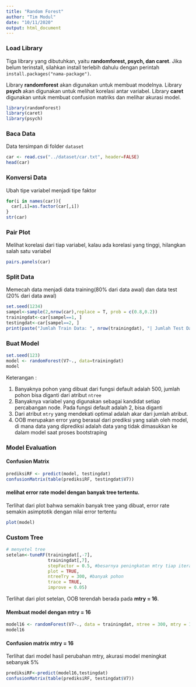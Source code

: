 ```yaml
---
title: "Random Forest"
author: "Tim Modul"
date: "10/11/2020"
output: html_document
---
```


### Load Library
Tiga library yang dibutuhkan, yaitu **randomforest, psych, dan caret**. Jika belum terinstall, silahkan install terlebih dahulu dengan perintah `install.packages("nama-package")`.

Library **randomforest** akan digunakan untuk membuat modelnya. Library **psych** akan digunakan untuk melihat korelasi antar variabel. Library **caret** digunakan untuk membuat confusion matriks dan melihar akurasi model.

```r
library(randomForest)
library(caret)
library(psych)
```

### Baca Data
Data tersimpan di folder `dataset`
```r
car <- read.csv("../dataset/car.txt", header=FALSE)
head(car)
```

### Konversi Data
Ubah tipe variabel menjadi tipe faktor
```r
for(i in names(car)){
  car[,i]=as.factor(car[,i])
}
str(car)
```

### Pair Plot
Melihat korelasi dari tiap variabel, kalau ada korelasi yang tinggi, hilangkan salah satu variabel
```r
pairs.panels(car)
```

### Split Data
Memecah data menjadi data training(80% dari data awal) dan data test (20% dari data awal)
```r
set.seed(1234)
sampel<-sample(2,nrow(car),replace = T, prob = c(0.8,0.2))
trainingdat<-car[sampel==1, ]
testingdat<-car[sampel==2, ]
print(paste("Jumlah Train Data: ", nrow(trainingdat), "| Jumlah Test Data: ", nrow(testingdat)))
```
### Buat Model
```r
set.seed(123)   
model <- randomForest(V7~., data=trainingdat)
model
```
Keterangan :

1. Banyaknya pohon yang dibuat dari fungsi default adalah 500, jumlah pohon bisa diganti dari atribut `ntree`
2. Banyaknya variabel yang digunakan sebagai kandidat setiap percabangan node. Pada fungsi default adalah 2, bisa diganti
3. Dari atribut `mtry` yang mendekati optimal adalah akar dari jumlah atribut. 
4. OOB merupakan error yang berasal dari prediksi yang salah oleh model, di mana data yang diprediksi adalah data yang tidak dimasukkan ke dalam model saat proses bootstraping


### Model Evaluation
#### Confusion Matrix
```r
prediksiRF <- predict(model, testingdat)
confusionMatrix(table(prediksiRF, testingdat$V7))
```

#### melihat error rate model dengan banyak tree tertentu.
Terlihat dari plot bahwa semakin banyak tree yang dibuat, error rate semakin asimptotik dengan nilai error tertentu
```r
plot(model)
```

### Custom Tree
```r
# menyetel tree
setelan<-tuneRF(trainingdat[,-7],
                trainingdat[,7], 
                stepFactor = 0.5, #besarnya peningkatan mtry tiap iterasi
                plot = TRUE, 
                ntreeTry = 300, #banyak pohon
                trace = TRUE,  
                improve = 0.05)
```

Terlihat dari plot setelan, OOB terendah berada pada **mtry = 16**.

#### Membuat model dengan mtry = 16
```r
model16 <- randomForest(V7~., data = trainingdat, ntree = 300, mtry = 16, importance = TRUE, proximity = TRUE)
model16
```

#### Confusion matrix mtry = 16
Terlihat dari model hasil perubahan mtry, akurasi model meningkat sebanyak 5%
```r
prediksiRF<-predict(model16,testingdat)
confusionMatrix(table(prediksiRF, testingdat$V7))
```


